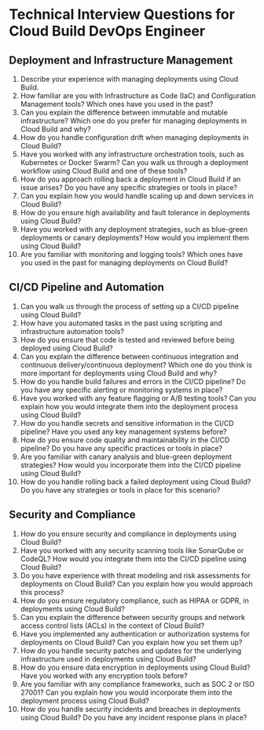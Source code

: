 

# Technical Interview Questions for Cloud Build DevOps Engineer

## Deployment and Infrastructure Management

1. Describe your experience with managing deployments using Cloud Build.
2. How familiar are you with Infrastructure as Code (IaC) and Configuration Management tools? Which ones have you used in the past?
3. Can you explain the difference between immutable and mutable infrastructure? Which one do you prefer for managing deployments in Cloud Build and why?
4. How do you handle configuration drift when managing deployments in Cloud Build?
5. Have you worked with any infrastructure orchestration tools, such as Kubernetes or Docker Swarm? Can you walk us through a deployment workflow using Cloud Build and one of these tools?
6. How do you approach rolling back a deployment in Cloud Build if an issue arises? Do you have any specific strategies or tools in place?
7. Can you explain how you would handle scaling up and down services in Cloud Build?
8. How do you ensure high availability and fault tolerance in deployments using Cloud Build?
9. Have you worked with any deployment strategies, such as blue-green deployments or canary deployments? How would you implement them using Cloud Build?
10. Are you familiar with monitoring and logging tools? Which ones have you used in the past for managing deployments on Cloud Build?

## CI/CD Pipeline and Automation

1. Can you walk us through the process of setting up a CI/CD pipeline using Cloud Build?
2. How have you automated tasks in the past using scripting and infrastructure automation tools?
3. How do you ensure that code is tested and reviewed before being deployed using Cloud Build?
4. Can you explain the difference between continuous integration and continuous delivery/continuous deployment? Which one do you think is more important for deployments using Cloud Build and why?
5. How do you handle build failures and errors in the CI/CD pipeline? Do you have any specific alerting or monitoring systems in place?
6. Have you worked with any feature flagging or A/B testing tools? Can you explain how you would integrate them into the deployment process using Cloud Build?
7. How do you handle secrets and sensitive information in the CI/CD pipeline? Have you used any key management systems before?
8. How do you ensure code quality and maintainability in the CI/CD pipeline? Do you have any specific practices or tools in place?
9. Are you familiar with canary analysis and blue-green deployment strategies? How would you incorporate them into the CI/CD pipeline using Cloud Build?
10. How do you handle rolling back a failed deployment using Cloud Build? Do you have any strategies or tools in place for this scenario?

## Security and Compliance

1. How do you ensure security and compliance in deployments using Cloud Build?
2. Have you worked with any security scanning tools like SonarQube or CodeQL? How would you integrate them into the CI/CD pipeline using Cloud Build?
3. Do you have experience with threat modeling and risk assessments for deployments on Cloud Build? Can you explain how you would approach this process?
4. How do you ensure regulatory compliance, such as HIPAA or GDPR, in deployments using Cloud Build?
5. Can you explain the difference between security groups and network access control lists (ACLs) in the context of Cloud Build?
6. Have you implemented any authentication or authorization systems for deployments on Cloud Build? Can you explain how you set them up?
7. How do you handle security patches and updates for the underlying infrastructure used in deployments using Cloud Build?
8. How do you ensure data encryption in deployments using Cloud Build? Have you worked with any encryption tools before?
9. Are you familiar with any compliance frameworks, such as SOC 2 or ISO 27001? Can you explain how you would incorporate them into the deployment process using Cloud Build?
10. How do you handle security incidents and breaches in deployments using Cloud Build? Do you have any incident response plans in place?